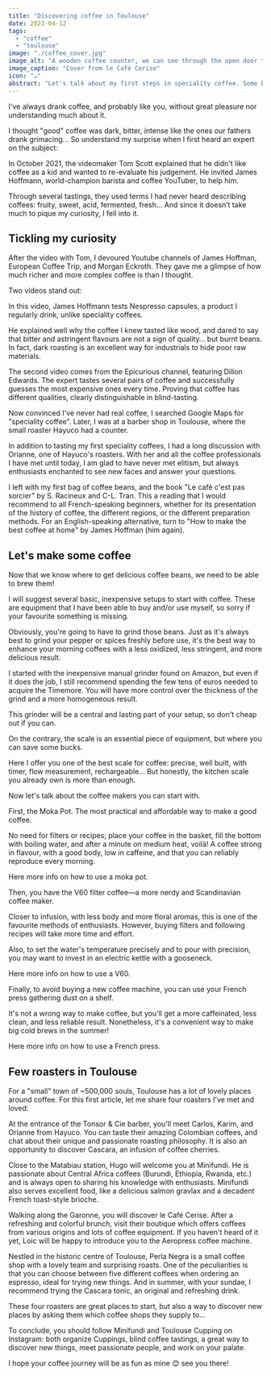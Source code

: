 ```yaml
---
title: "Discovering coffee in Toulouse"
date: 2023-04-12
tags: 
  - "coffee"
  - "toulouse"
image: "./coffee_cover.jpg"
image_alt: "A wooden coffee counter, we can see through the open door the banks of the Garonne in Toulouse"
image_caption: "Cover from le Café Cerise"
icon: "☕️"
abstract: "Let's talk about my first steps in speciality coffee. Some books, ressources, beginner set-ups, and local roasters in Toulouse."
---
```



I've always drank coffee, and probably like you, without great pleasure nor understanding much about it.

I thought "good" coffee was dark, bitter, intense like the ones our fathers drank grimacing... So understand my surprise when I first heard an expert on the subject:

<YoutubeBlock id="Z-iNAyu-ejo" />

In October 2021, the <LinkInline to="https://www.youtube.com/channel/UCBa659QWEk1AI4Tg--mrJ2A">videomaker Tom Scott</LinkInline> explained that he didn't like coffee as a kid and wanted to re-evaluate his judgement. He invited James Hoffmann, world-champion barista and coffee YouTuber, to help him.

Through several tastings, they used terms I had never heard describing coffees: fruity, sweet, acid, fermented, fresh... And since it doesn’t take much to pique my curiosity, I fell into it.

## Tickling my curiosity

After the video with Tom, I devoured Youtube channels of <LinkInline to="https://www.youtube.com/@jameshoffmann">James Hoffman</LinkInline>, <LinkInline to="https://www.youtube.com/@EuropeanCoffeeTrip">European Coffee Trip</LinkInline>, and <LinkInline to="https://www.youtube.com/@morgandrinkscoffee">Morgan Eckroth</LinkInline>. They gave me a glimpse of how much richer and more complex coffee is than I thought.

Two videos stand out:

<YoutubeBlock id="EvMwNnAtTL8" />

In this video, James Hoffmann tests Nespresso capsules, a product I regularly drink, unlike speciality coffees.

He explained well why the coffee I knew tasted like wood, and dared to say that bitter and astringent flavours are not a sign of quality… but burnt beans. In fact, dark roasting is an excellent way for industrials to hide poor raw materials.

<YoutubeBlock id="liGwcuFyaNY" />

The second video comes from the <LinkInline to="https://www.youtube.com/@epicurious">Epicurious channel</LinkInline>, featuring Dillon Edwards. The expert tastes several pairs of coffee and successfully guesses the most expensive ones every time. Proving that coffee has different qualities, clearly distinguishable in blind-tasting.

Now convinced I've never had real coffee, I searched Google Maps for "speciality coffee". Later, I was at a barber shop in Toulouse, where the small roaster Hayuco had a counter.

<FigImage
  src={ImgHayuco}
  alt="A barista serves an espresso at a wooden counter"
  caption="Illustration from Hayuco."
/>

In addition to tasting my first speciality coffees, I had a long discussion with Orianne, one of Hayuco's roasters. With her and all the coffee professionals I have met until today, I am glad to have never met elitism, but always enthusiasts enchanted to see new faces and answer your questions.

I left with my first bag of coffee beans, and the book "Le café c'est pas sorcier" by S. Racineux and C-L. Tran. This a reading that I would recommend to all French-speaking beginners, whether for its presentation of the history of coffee, the different regions, or the different preparation methods. For an English-speaking alternative, turn to "How to make the best coffee at home" by James Hoffman (him again).

<BookBlock isbn="2501103459" />
<BookBlock isbn="1784727245" />

## Let's make some coffee

Now that we know where to get delicious coffee beans, we need to be able to brew them!

I will suggest several basic, inexpensive setups to start with coffee. These are equipment that I have been able to buy and/or use myself, so sorry if your favourite something is missing.

<AmazonBlock
  id="B088ZR1C2T"
  img="https://m.media-amazon.com/images/I/51VJs-0KE2L._AC_SL1500_.jpg"
  brand="Vevouk"
  name="Manual Grinder Vevouk Sliver"
  price="48,99€"
  rating={4.5}
  ratings_total="350"
/>

<AmazonBlock
  id="B0B41TWZ2C"
  img="https://m.media-amazon.com/images/I/71ZoMlPMunL._AC_SL1500_.jpg"
  brand="TIMEMORE"
  name="TIMEMORE Chestnut C3 PRO"
  price="99,00€"
  rating={4.5}
  ratings_total="520"
/>

Obviously, you're going to have to grind those beans. Just as it's always best to grind your pepper or spices freshly before use, it's the best way to enhance your morning coffees with a less oxidized, less stringent, and more delicious result.

I started with the inexpensive manual grinder found on Amazon, but even if it does the job, I still recommend spending the few tens of euros needed to acquire the Timemore. You will have more control over the thickness of the grind and a more homogeneous result.

This grinder will be a central and lasting part of your setup, so don't cheap out if you can.

<AmazonBlock
  id="B00755F9Z4"
  img="https://m.media-amazon.com/images/I/71PXC9iFFwL._SL1500_.jpg"
  brand="TIMEMORE"
  name="TIMEMORE Exclusive - Black Mirror Basic PRO"
  price="64,99€"
  rating={4.5}
  ratings_total="56"
/>

On the contrary, the scale is an essential piece of equipment, but where you can save some bucks.

Here I offer you one of the best scale for coffee: precise, well built, with timer, flow measurement, rechargeable... But honestly, the kitchen scale you already own is more than enough.

Now let's talk about the coffee makers you can start with.

<AmazonBlock
  id="B07ZKZXM4B"
  img="https://m.media-amazon.com/images/I/51BJn+IL-iL._AC_SL1500_.jpg"
  brand="Bialetti"
  name="Bialetti - New Venus Induction"
  price="29,99€"
  rating={4.5}
  ratings_total="6,419"
/>

First, the Moka Pot. The most practical and affordable way to make a good coffee.

No need for filters or recipes; place your coffee in the basket, fill the bottom with boiling water, and after a minute on medium heat, voilà! A coffee strong in flavour, with a good body, low in caffeine, and that you can reliably reproduce every morning.

Here more info on <LinkInline to="https://youtu.be/BfDLoIvb0w4">how to use a moka pot</LinkInline>.

<AmazonBlock
  id="B00755F9Z4"
  img="https://m.media-amazon.com/images/I/61yaRIt3HmL._AC_SL1459_.jpg"
  brand="Hario"
  name="Hario VDD-02B Coffee Dripper"
  price="38,17€"
  rating={4.5}
  ratings_total="4,232"
/>

<AmazonBlock
  id="B077JBQZPX"
  img="https://m.media-amazon.com/images/I/51MfuBJO2BL._AC_SL1500_.jpg"
  brand="Fellow"
  name="Fellow Stagg EKG Electric Gooseneck Kettle"
  price="159,00€"
  rating={4.5}
  ratings_total="2,930"
/>

Then, you have the V60 filter coffee—a more nerdy and Scandinavian coffee maker.

Closer to infusion, with less body and more floral aromas, this is one of the favourite methods of enthusiasts. However, buying filters and following recipes will take more time and effort.

Also, to set the water's temperature precisely and to pour with precision, you may want to invest in an electric kettle with a gooseneck.

Here more info on <LinkInline to="https://youtu.be/AI4ynXzkSQo">how to use a V60</LinkInline>.

<AmazonBlock
  id="B000VJ8H7I"
  img="https://m.media-amazon.com/images/I/51UNJFLsW+S._AC_SL1200_.jpg"
  brand="Bodum"
  name="Bodum 1788-01 - Kenya - French Press"
  price="14,99€"
  rating={4.5}
  ratings_total="4,623"
/>

Finally, to avoid buying a new coffee machine, you can use your French press gathering dust on a shelf.

It's not a wrong way to make coffee, but you'll get a more caffeinated, less clean, and less reliable result. Nonetheless, it's a convenient way to make big cold brews in the summer!

Here more info on <LinkInline to="https://youtu.be/st571DYYTR8">how to use a French press</LinkInline>.

## Few roasters in Toulouse

For a "small" town of ~500,000 souls, Toulouse has a lot of lovely places around coffee. For this first article, let me share four roasters I've met and loved:

<MapsBlock id="ChIJSfDG2G-9rhIReM7UDLELHc4" />

At the entrance of the Tonsor & Cie barber, you'll meet Carlos, Karim, and Orianne from Hayuco. You can taste their amazing Colombian coffees, and chat about their unique and passionate roasting philosophy. It is also an opportunity to discover <LinkInline to="https://en.wikipedia.org/wiki/Coffee_cherry_tea">Cascara</LinkInline>, an infusion of coffee cherries.

<MapsBlock id="ChIJ2zevKwi9rhIRm1oGyOr32ms" />

Close to the Matabiau station, Hugo will welcome you at Minifundi. He is passionate about Central Africa coffees (Burundi, Ethiopia, Rwanda, etc.) and is always open to sharing his knowledge with enthusiasts. Minifundi also serves excellent food, like a delicious salmon gravlax and a decadent French toast-style brioche.

<MapsBlock id="ChIJPc2iMWO7rhIRnb0ZAnydxmQ" />

Walking along the Garonne, you will discover le Café Cerise. After a refreshing and colorful brunch, visit their boutique which offers coffees from various origins and lots of coffee equipment. If you haven't heard of it yet, Loic will be happy to introduce you to the <LinkInline to="https://aeropress.com/">Aeropress coffee machine</LinkInline>.

<MapsBlock id="ChIJIe7lGuK7rhIRn33k9kSSnfQ" />

Nestled in the historic centre of Toulouse, Perla Negra is a small coffee shop with a lovely team and surprising roasts. One of the peculiarities is that you can choose between five different coffees when ordering an espresso, ideal for trying new things. And in summer, with your sundae, I recommend trying the Cascara tonic, an original and refreshing drink.

These four roasters are great places to start, but also a way to discover new places by asking them which coffee shops they supply to...

To conclude, you should follow <LinkInline to="https://www.instagram.com/minifundi.coffee/">Minifundi</LinkInline> and <LinkInline to="https://www.instagram.com/toulouse_cupping/">Toulouse Cupping</LinkInline> on Instagram: both organize <LinkInline to="https://en.wikipedia.org/wiki/Coffee_cupping">Cuppings</LinkInline>, blind coffee tastings, a great way to discover new things, meet passionate people, and work on your palate.

I hope your coffee journey will be as fun as mine 😊 see you there!

